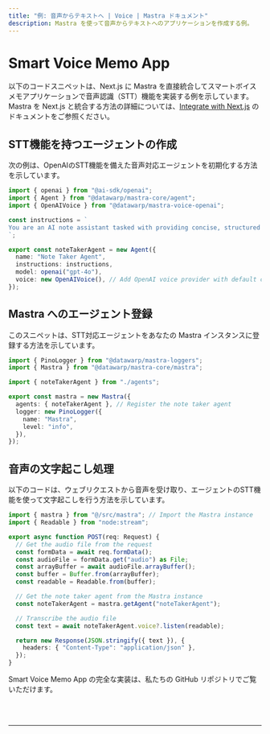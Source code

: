 ```yaml
---
title: "例: 音声からテキストへ | Voice | Mastra ドキュメント"
description: Mastra を使って音声からテキストへのアプリケーションを作成する例。
---
```



# Smart Voice Memo App

以下のコードスニペットは、Next.js に Mastra を直接統合してスマートボイスメモアプリケーションで音声認識（STT）機能を実装する例を示しています。Mastra を Next.js と統合する方法の詳細については、[Integrate with Next.js](/docs/frameworks/next-js) のドキュメントをご参照ください。

## STT機能を持つエージェントの作成

次の例は、OpenAIのSTT機能を備えた音声対応エージェントを初期化する方法を示しています。

```typescript filename="src/mastra/agents/index.ts"
import { openai } from "@ai-sdk/openai";
import { Agent } from "@datawarp/mastra-core/agent";
import { OpenAIVoice } from "@datawarp/mastra-voice-openai";

const instructions = `
You are an AI note assistant tasked with providing concise, structured summaries of their content... // omitted for brevity
`;

export const noteTakerAgent = new Agent({
  name: "Note Taker Agent",
  instructions: instructions,
  model: openai("gpt-4o"),
  voice: new OpenAIVoice(), // Add OpenAI voice provider with default configuration
});
```

## Mastra へのエージェント登録

このスニペットは、STT対応エージェントをあなたの Mastra インスタンスに登録する方法を示しています。

```typescript filename="src/mastra/index.ts"
import { PinoLogger } from "@datawarp/mastra-loggers";
import { Mastra } from "@datawarp/mastra-core/mastra";

import { noteTakerAgent } from "./agents";

export const mastra = new Mastra({
  agents: { noteTakerAgent }, // Register the note taker agent
  logger: new PinoLogger({
    name: "Mastra",
    level: "info",
  }),
});
```

## 音声の文字起こし処理

以下のコードは、ウェブリクエストから音声を受け取り、エージェントのSTT機能を使って文字起こしを行う方法を示しています。

```typescript filename="app/api/audio/route.ts"
import { mastra } from "@/src/mastra"; // Import the Mastra instance
import { Readable } from "node:stream";

export async function POST(req: Request) {
  // Get the audio file from the request
  const formData = await req.formData();
  const audioFile = formData.get("audio") as File;
  const arrayBuffer = await audioFile.arrayBuffer();
  const buffer = Buffer.from(arrayBuffer);
  const readable = Readable.from(buffer);

  // Get the note taker agent from the Mastra instance
  const noteTakerAgent = mastra.getAgent("noteTakerAgent");

  // Transcribe the audio file
  const text = await noteTakerAgent.voice?.listen(readable);

  return new Response(JSON.stringify({ text }), {
    headers: { "Content-Type": "application/json" },
  });
}
```

Smart Voice Memo App の完全な実装は、私たちの GitHub リポジトリでご覧いただけます。

<br />
<br />
<hr className="dark:border-[#404040] border-gray-300" />
<br />
<br />
<GithubLink
  link={
    "https://github.com/mastra-ai/voice-examples/tree/main/speech-to-text/voice-memo-app"
  }
/>
